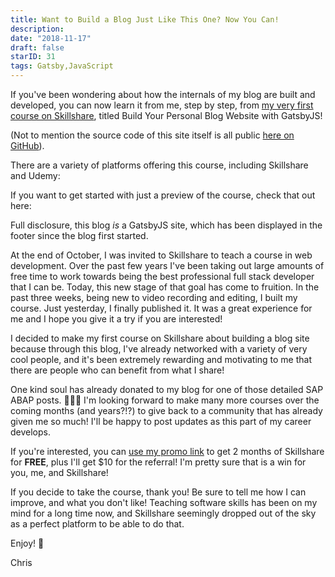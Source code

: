 ```yaml
---
title: Want to Build a Blog Just Like This One? Now You Can!
description:
date: "2018-11-17"
draft: false
starID: 31
tags: Gatsby,JavaScript
---
```



If you've been wondering about how the internals of my blog are built and developed, you can now learn it from me, step by step, from [my very first course on Skillshare](https://skl.sh/2qGtFlG), titled <Sparkles>Build Your Personal Blog Website with GatsbyJS!</Sparkles>

(Not to mention the source code of this site itself is all public [here on GitHub](https://github.com/frewinchristopher/chrisfrew.in)). 

There are a variety of platforms offering this course, including Skillshare and Udemy:

<LinkPreview url="https://skl.sh/2qGtFlG" fallbackTitle="Skillshare"/>

<LinkPreview url="https://www.udemy.com/course/blog-with-gatsby-js" fallbackTitle="Udemy"/>

If you want to get started with just a preview of the course, check that out here:

<LinkPreview url="https://www.youtube.com/watch?v=z0omDiN1XfY&list=PLOX_mQri1cCkC1FvLGjIH_9Sx0sZeTEVq" fallbackTitle="Youtube (First 3 Lessons)"/>

Full disclosure, this blog _is_ a GatsbyJS site, which has been displayed in the footer since the blog first started.

At the end of October, I was invited to Skillshare to teach a course in web development. Over the past few years I've been taking out large amounts of free time to work towards being the best professional full stack developer that I can be. Today, this new stage of that goal has come to fruition. In the past three weeks, being new to video recording and editing, I built my course. Just yesterday, I finally published it. It was a great experience for me and I hope you give it a try if you are interested!

I decided to make my first course on Skillshare about building a blog site because through this blog, I've already networked with a variety of very cool people, and it's been extremely rewarding and motivating to me that there are people who can benefit from what I share! 

One kind soul has already donated to my blog for one of those detailed SAP ABAP posts. 🙏🙏🙏 I'm looking forward to make many more courses over the coming months (and years?!?) to give back to a community that has already given me so much! I'll be happy to post updates as this part of my career develops.

If you're interested, you can [use my promo link](https://skl.sh/2qGtFlG) to get 2 months of Skillshare for **FREE**, plus I'll get $10 for the referral! I'm pretty sure that is a win for you, me, and Skillshare!

If you decide to take the course, thank you! Be sure to tell me how I can improve, and what you don't like! Teaching software skills has been on my mind for a long time now, and Skillshare seemingly dropped out of the sky as a perfect platform to be able to do that.

Enjoy! 🍺

Chris